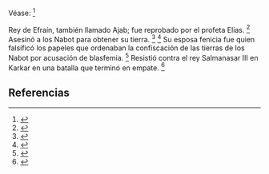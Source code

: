 Véase: <ref>{{lib|LU|124|6|3}}</ref> 

Rey de Efraín, también llamado Ajab; fue reprobado por el profeta Elías. <ref>{{lib|LU|123|5|12}}</ref> Asesinó a los Nabot para obtener su tierra. <ref>{{lib|LU|97|3|6}}</ref> <ref>{{lib|LU|97|9|19}}</ref> Su esposa fenicia fue quien falsificó los papeles que ordenaban la confiscación de las tierras de los Nabot por acusación de blasfemia. <ref>{{lib|LU|97|9|19}}</ref> Resistió contra el rey Salmanasar III en Karkar en una batalla que terminó en empate. <ref>{{lib|LU|97|9|18}}</ref> 

== Referencias ==
<references />
